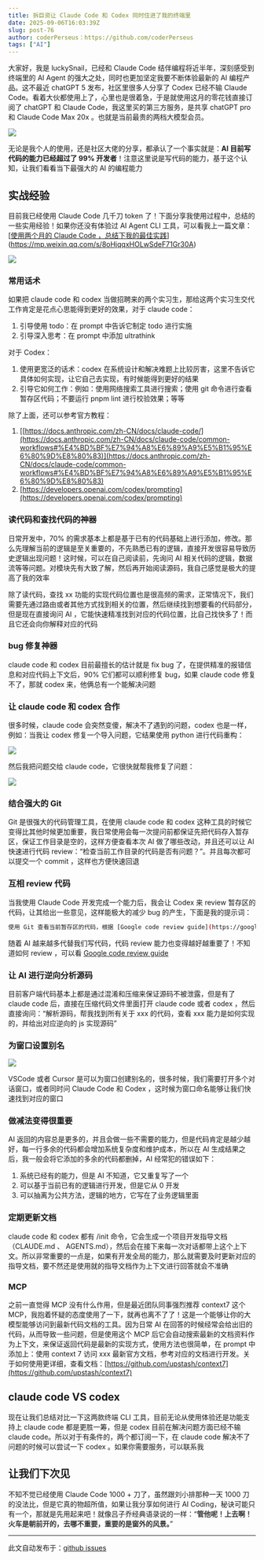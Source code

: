 ```yaml
---
title: 拆巨资让 Claude Code 和 Codex 同时住进了我的终端里
date: 2025-09-06T16:03:39Z
slug: post-76
author: coderPerseus：https://github.com/coderPerseus
tags: ["AI"]
---
```


大家好，我是 luckySnail，已经和 Claude Code 结伴编程将近半年，深刻感受到终端里的 AI Agent 的强大之处，同时也更加坚定我要不断体验最新的 AI 编程产品。这不最近 chatGPT 5 发布，社区里很多人分享了 Codex 已经不输 Claude Code。看着大伙都使用上了，心里也是很着急，于是就使用这月的零花钱直接订阅了 chatGPT 和 Claude Code，我这里买的第三方服务，是共享 chatGPT pro 和 Claude Code Max 20x 。也就是当前最贵的两档大模型会员。

![](https://blog-1304565468.cos.ap-shanghai.myqcloud.com/typora/1755945845142-38ca9bc6-fec2-4d58-8ad6-c18de551de6a.png)

无论是我个人的使用，还是社区大佬的分享，都承认了一个事实就是：**AI 目前写代码的能力已经超过了 99% 开发者**！注意这里说是写代码的能力，基于这个认知，让我们看看当下最强大的 AI 的编程能力

## 实战经验

目前我已经使用 Claude Code 几千刀 token 了！下面分享我使用过程中，总结的一些实用经验！如果你还没有体验过 AI Agent CLI 工具，可以看我上一篇文章：[[使用两个月的 Claude Code ，总结下我的最佳实践](https://mp.weixin.qq.com/s/8oHjqqxHOLwSdeF71Gr30A)](https://mp.weixin.qq.com/s/8oHjqqxHOLwSdeF71Gr30A)

![](https://blog-1304565468.cos.ap-shanghai.myqcloud.com/typora/1755945315793-117051c7-321b-40d9-828c-c537e61f95ee.png)

### 常用话术

如果把 claude code 和 codex 当做招聘来的两个实习生，那给这两个实习生交代工作肯定是花点心思能得到更好的效果，对于 claude code：

1. 引导使用 todo：在 prompt 中告诉它制定 todo 进行实施
2. 引导深入思考：在 prompt 中添加 ultrathink 

对于 Codex：

1. 使用更宽泛的话术：codex 在系统设计和解决难题上比较厉害，这里不告诉它具体如何实现，让它自己去实现，有时候能得到更好的结果
2. 引导它如何工作：例如：使用网络搜索工具进行搜索；使用 git 命令进行查看暂存区代码；不要运行 pnpm lint 进行校验效果；等等

除了上面，还可以参考官方教程：

1. [[https://docs.anthropic.com/zh-CN/docs/claude-code/](https://docs.anthropic.com/zh-CN/docs/claude-code/common-workflows#%E4%BD%BF%E7%94%A8%E6%89%A9%E5%B1%95%E6%80%9D%E8%80%83)](https://docs.anthropic.com/zh-CN/docs/claude-code/common-workflows#%E4%BD%BF%E7%94%A8%E6%89%A9%E5%B1%95%E6%80%9D%E8%80%83)
2. [https://developers.openai.com/codex/prompting](https://developers.openai.com/codex/prompting)

### 读代码和查找代码的神器

日常开发中，70% 的需求基本上都是基于已有的代码基础上进行添加，修改。那么先理解当前的逻辑是至关重要的，不先熟悉已有的逻辑，直接开发很容易导致历史逻辑出现问题！这时候，可以在自己阅读前，先询问 AI 相关代码的逻辑，数据流等等问题。对模块先有大致了解，然后再开始阅读源码，我自己感觉是极大的提高了我的效率

除了读代码，查找 xx  功能的实现代码位置也是很高频的需求，正常情况下，我们需要先通过路由或者其他方式找到相关的位置，然后继续找到想要看的代码部分，但是现在直接询问 AI ，它能快速精准找到对应的代码位置，比自己找快多了！而且它还会向你解释对应的代码

### bug 修复神器

claude code 和 codex 目前最擅长的估计就是 fix bug 了，在提供精准的报错信息和对应代码上下文后，90% 它们都可以顺利修复 bug，如果 claude code 修复不了，那就 codex 来，他俩总有一个能解决问题

### 让 claude code 和 codex 合作

很多时候，claude code 会突然变傻，解决不了遇到的问题，codex 也是一样，例如：当我让 codex 修复一个导入问题，它结果使用 python 进行代码重构：

![](https://blog-1304565468.cos.ap-shanghai.myqcloud.com/typora/1757060005164-e7eee01c-2f8c-4bd1-9033-9bce876bf2c2.png)

然后我把问题交给 claude code，它很快就帮我修复了问题：

![](https://blog-1304565468.cos.ap-shanghai.myqcloud.com/typora/1757060031451-c1cf635b-2a89-48e2-a2c7-4686def31ba4.png)

### 结合强大的 Git

Git 是很强大的代码管理工具，在使用 claude code 和 codex 这种工具的时候它变得比其他时候更加重要，我日常使用会每一次提问前都保证先把代码存入暂存区，保证工作目录是空的，这样方便查看本次 AI 做了哪些改动，并且还可以让 AI 快速进行代码 review：“检查当前工作目录的代码是否有问题？”。并且每次都可以提交一个 commit ，这样也方便快速回退

### 互相 review 代码

当我使用 Claude Code 开发完成一个能力后，我会让 Codex 来 review 暂存区的代码，让其给出一些意见，这样能极大的减少 bug 的产生，下面是我的提示词：

```bash
使用 Git 查看当前暂存区的代码，根据 [Google code review guide](https://google.github.io/eng-practices/review/reviewer/standard.html) 来 review code 指出代码的问题并给出建议
```

随着 AI 越来越多代替我们写代码，代码 review 能力也变得越好越重要了！不知道如何 review ，可以看 [Google code review guide](https://google.github.io/eng-practices/review/reviewer/standard.html)

### 让 AI 进行逆向分析源码

目前客户端代码基本上都是通过混淆和压缩来保证源码不被泄露，但是有了 claude code 后，直接在压缩代码文件里面打开 claude code 或者 codex ，然后直接询问：“解析源码，帮我找到所有关于 xxx 的代码，查看 xxx 能力是如何实现的，并给出对应逆向的 js 实现源码”

### 为窗口设置别名

![](https://blog-1304565468.cos.ap-shanghai.myqcloud.com/typora/1756709690812-c886a8eb-33c7-4857-b515-2672cb5e822d.png)

VSCode 或者 Cursor 是可以为窗口创建别名的，很多时候，我们需要打开多个对话窗口，或者同时问 Claude Code 和 Codex ，这时候为窗口命名能够让我们快速找到对应的窗口

### 做减法变得很重要

AI 返回的内容总是更多的，并且会做一些不需要的能力，但是代码肯定是越少越好，每一行多余的代码都会增加系统复杂度和维护成本，所以在 AI 生成结果之后，我一般会将它添加的多余的代码都删掉，AI 经常犯的错误如下：

1. 系统已经有的能力，但是 AI 不知道，它又重复写了一个
2. 可以基于当前已有的逻辑进行开发，但是它从 0 开发
3. 可以抽离为公共方法，逻辑的地方，它写在了业务逻辑里面

### 定期更新文档

claude code 和 codex 都有 /init 命令，它会生成一个项目开发指导文档（CLAUDE.md 、 AGENTS.md），然后会在接下来每一次对话都带上这个上下文。所以非常重要的一点是，如果有开发全局的能力，那么就需要及时更新对应的指导文档，要不然还是使用就的指导文档作为上下文进行回答就会不准确

### MCP

之前一直觉得 MCP 没有什么作用，但是最近团队同事强烈推荐 context7 这个 MCP，我抱着怀疑的态度使用了一下，就再也离不了了！这是一个能够让你的大模型能够访问到最新代码文档的工具。因为日常 AI 在回答的时候经常会给出旧的代码，从而导致一些问题，但是使用这个 MCP 后它会自动搜索最新的文档资料作为上下文，来保证返回代码是最新的实现方式，使用方法也很简单，在 prompt 中添加上：使用 context 7 访问 xxx 最新官方文档，参考对应的文档进行开发。关于如何使用更详细，查看文档：[https://github.com/upstash/context7](https://github.com/upstash/context7)

## claude code VS codex

现在让我们总结对比一下这两款终端 CLI 工具，目前无论从使用体验还是功能支持上 claude code 都是更胜一筹，但是 codex 目前在解决问题方面已经不输 claude code。所以对于有条件的，两个都订阅一下，在 claude code 解决不了问题的时候可以尝试一下 codex 。如果你需要服务，可以联系我

## 让我们下次见

不知不觉已经使用 Claude Code 1000 + 刀了，虽然跟刘小排那种一天 1000 刀的没法比，但是它真的物超所值，如果让我分享如何进行 AI Coding，秘诀可能只有一个，那就是先用起来吧！就像吕子乔经典语录说的一样：“**<font style="color:rgb(51, 51, 51);">管他呢！上去啊！火车是朝前开的，去哪不重要，重要的是窗外的风景。</font>**”

---
此文自动发布于：<a href="https://github.com/coderPerseus/blog/issues/76" target="_blank">github issues</a>
